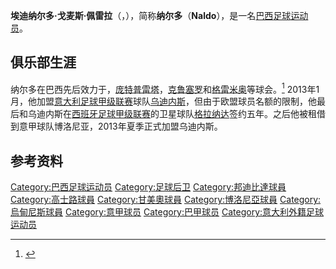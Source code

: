 {{noteTA
|G1=Football
|G2=uefa
|G3=南美球會
|G4=俄超
|T=zh-hans:纳尔多;zh-hk:拿杜;zh-tw:納爾多;
|1=zh-hans:纳尔多;zh-hk:拿杜;zh-tw:納爾多;
}}

{{Infobox football biography 
| name = 纳尔多<br>Naldo
| image = Naldo at Antalyaspor vs Amed SK 20211130 (1) (cropped).jpg
| fullname = Edinaldo Gomes Pereira
| birth_date = {{birth date and age|1988|8|28|df=yes}}
| birth_place = 巴西[[聖安德烈_(聖保羅州)|聖安德烈]]
| height = 1.88m
| currentclub = 
| clubnumber = 
| position = [[后卫_(足球)|后卫]]
| years1  = 2008      | clubs1  = {{le|Cascavel Clube Recreativo|Cascavel Clube Recreativo|卡斯卡韋爾}}                   | caps1  =    | goals1  = 
| years2  = 2008      | clubs2  = [[利倫斯體育會|利倫斯]]                       | caps2  =    | goals2  = 
| years3  = 2009      | clubs3  = [[奧斯迪足球會|奧斯迪]]                            | caps3  =    | goals3  = 
| years4  = 2010–2012 | clubs4  = {{le|União São João Esporte Clube|União São João Esporte Clube|圣若昂}}          | caps4  = 22 | goals4  = 2
| years5  = 2010      | clubs5  = → [[邦迪比達體育會|邦迪比達]] (租借) | caps5  = 34 | goals5  = 2
| years6  = 2011      | clubs6  = → [[高士路體育會|高士路]] (租借)             | caps6  = 22 | goals6  = 0
| years7  = 2012      | clubs7  = → [[甘美奧阿雷格里港足球會|甘美奧]] (租借)     | caps7  = 24 | goals7  = 3
| years8  = 2013      | clubs8  = [[格拉纳达足球俱乐部|格拉纳达]]                                   | caps8  =  0 | goals8  = 0
| years9  = 2013      | clubs9  = → [[博洛尼亚足球俱乐部|博洛尼亚]] (租借)                   | caps9  =  5 | goals9  = 0
| years10 = 2013–2015 | clubs10 = [[乌迪内斯足球俱乐部|乌迪内斯]]                               | caps10 = 16 | goals10 = 0
| years11 = 2014–2015 | clubs11 = → [[赫塔費足球俱樂部|赫塔費]] (租借)                            | caps11 = 30 | goals11 = 0
| years12 = 2015–2016 | clubs12 = [[葡萄牙士砵亭俱樂部|士砵亭]]               | caps12 = 18 | goals12 = 0
| years13 = 2016–2017 | clubs13 = [[克拉斯诺达尔足球俱乐部|克拉斯诺达尔]]                               | caps13 = 14 | goals13 = 2
| years14 = 2017–2020 | clubs14 = [[皇家西班牙人體育俱樂部|西班牙人]]                                | caps14 = 45 | goals14 = 1
}}
'''埃迪纳尔多·戈麦斯·佩雷拉'''（'''{{lang-pt|Edinaldo Gomes Pereira}}'''，{{bd|1988年|8月28日|||catIdx=Naldo}}），简称'''纳尔多'''（'''Naldo'''），是一名[[巴西|巴西]][[足球|足球]][[运动员|运动员]]。

==俱乐部生涯==
纳尔多在巴西先后效力于{{le|União São João Esporte Clube|União São João Esporte Clube|圣若昂}}，[[邦迪比達|庞特普雷塔]]，[[高士路體育會|克鲁塞罗]]和[[甘美奧阿雷格里港足球會|格雷米奥]]等球会。<ref>{{cite web |url=http://www.gremio.net/news/view.aspx?id=13737&language=0&news_type_id=4 |title=GRÊMIO ANUNCIA ZAGUEIRO NALDO |work=Esporte |publisher=Grêmio's website |accessdate=9 January 2012 |archive-url=https://web.archive.org/web/20131202225020/http://www.gremio.net/news/view.aspx?id=13737&language=0&news_type_id=4 |archive-date=2013-12-02 |dead-url=yes }}</ref> 2013年1月，他加盟[[意大利足球甲级联赛|意大利足球甲级联赛]]球队[[乌迪内斯足球俱乐部|乌迪内斯]]，但由于欧盟球员名额的限制，他最后和乌迪内斯在[[西班牙足球甲级联赛|西班牙足球甲级联赛]]的卫星球队[[格拉纳达足球俱乐部|格拉纳达]]签约五年。之后他被租借到意甲球队博洛尼亚，2013年夏季正式加盟乌迪内斯。

==参考资料==
{{reflist}}

{{DEFAULTSORT:Naldo}}
[[Category:巴西足球运动员|Category:巴西足球运动员]]
[[Category:足球后卫|Category:足球后卫]]
[[Category:邦迪比達球員|Category:邦迪比達球員]]
[[Category:高士路球員|Category:高士路球員]]
[[Category:甘美奧球員|Category:甘美奧球員]]
[[Category:博洛尼亞球員|Category:博洛尼亞球員]]
[[Category:烏甸尼斯球員|Category:烏甸尼斯球員]]
[[Category:意甲球员|Category:意甲球员]]
[[Category:巴甲球员|Category:巴甲球员]]
[[Category:意大利外籍足球运动员|Category:意大利外籍足球运动员]]